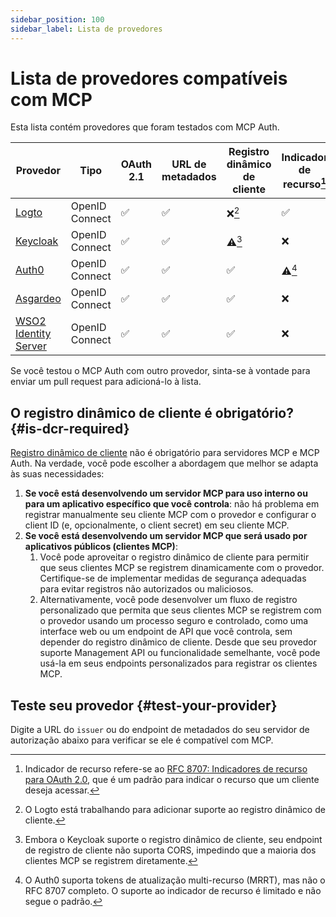 ```yaml
---
sidebar_position: 100
sidebar_label: Lista de provedores
---
```



# Lista de provedores compatíveis com MCP

Esta lista contém provedores que foram testados com MCP Auth.

| Provedor                                                 | Tipo           | OAuth 2.1 | URL de metadados | Registro dinâmico de cliente | Indicador de recurso[^1] |
| -------------------------------------------------------- | -------------- | --------- | ---------------- | ---------------------------- | ------------------------ |
| [Logto](https://logto.io)                                | OpenID Connect | ✅        | ✅               | ❌[^2]                       | ✅                       |
| [Keycloak](https://www.keycloak.org)                     | OpenID Connect | ✅        | ✅               | ⚠️[^3]                       | ❌                       |
| [Auth0](https://www.auth0.com)                           | OpenID Connect | ✅        | ✅               | ✅                           | ⚠️[^4]                   |
| [Asgardeo](https://wso2.com/asgardeo)                    | OpenID Connect | ✅        | ✅               | ✅                           | ❌                       |
| [WSO2 Identity Server](https://wso2.com/identity-server/) | OpenID Connect | ✅        | ✅               | ✅                           | ❌                       |

Se você testou o MCP Auth com outro provedor, sinta-se à vontade para enviar um pull request para adicioná-lo à lista.

[^1]: Indicador de recurso refere-se ao [RFC 8707: Indicadores de recurso para OAuth 2.0](https://datatracker.ietf.org/doc/html/rfc8707), que é um padrão para indicar o recurso que um cliente deseja acessar.

[^2]: O Logto está trabalhando para adicionar suporte ao registro dinâmico de cliente.

[^3]: Embora o Keycloak suporte o registro dinâmico de cliente, seu endpoint de registro de cliente não suporta CORS, impedindo que a maioria dos clientes MCP se registrem diretamente.

[^4]: O Auth0 suporta tokens de atualização multi-recurso (MRRT), mas não o RFC 8707 completo. O suporte ao indicador de recurso é limitado e não segue o padrão.

## O registro dinâmico de cliente é obrigatório? \{#is-dcr-required}

[Registro dinâmico de cliente](https://datatracker.ietf.org/doc/html/rfc7591) não é obrigatório para servidores MCP e MCP Auth. Na verdade, você pode escolher a abordagem que melhor se adapta às suas necessidades:

1. **Se você está desenvolvendo um servidor MCP para uso interno ou para um aplicativo específico que você controla**: não há problema em registrar manualmente seu cliente MCP com o provedor e configurar o client ID (e, opcionalmente, o client secret) em seu cliente MCP.
2. **Se você está desenvolvendo um servidor MCP que será usado por aplicativos públicos (clientes MCP)**:
   1. Você pode aproveitar o registro dinâmico de cliente para permitir que seus clientes MCP se registrem dinamicamente com o provedor. Certifique-se de implementar medidas de segurança adequadas para evitar registros não autorizados ou maliciosos.
   2. Alternativamente, você pode desenvolver um fluxo de registro personalizado que permita que seus clientes MCP se registrem com o provedor usando um processo seguro e controlado, como uma interface web ou um endpoint de API que você controla, sem depender do registro dinâmico de cliente.
      Desde que seu provedor suporte Management API ou funcionalidade semelhante, você pode usá-la em seus endpoints personalizados para registrar os clientes MCP.

## Teste seu provedor \{#test-your-provider}

Digite a URL do `issuer` ou do endpoint de metadados do seu servidor de autorização abaixo para verificar se ele é compatível com MCP.

<TestProvider />